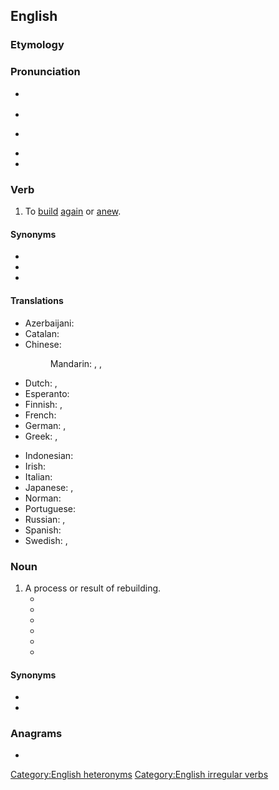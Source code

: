 ==English==

===Etymology===
{{prefix|en|re|build}}

===Pronunciation===
* {{q|verb}} {{IPA|en|/ɹiːˈbɪld/}}
* {{audio|en|LL-Q1860 (eng)-Vealhurl-rebuild.wav|Audio (RP)}}
* {{q|noun}} {{IPA|en|/ˈɹiːbɪld/}}
* {{audio|en|LL-Q1860 (eng)-Vealhurl-rebuild2.wav|Audio (RP)}}
* {{rhymes|en|ɪld|s=2}}

===Verb===
{{en-verb|+|+|rebuilt}}

# {{lb|en|ambitransitive}} To [[build]] [[again]] or [[anew]].

====Synonyms====
* {{l|en|reassemble}}
* {{l|en|reconstruct}}
* {{l|en|remanufacture}}

====Translations====
{{trans-top|to build again}}
* Azerbaijani: {{t+|az|bərpa etmək}}
* Catalan: {{t+|ca|reconstruir}}
* Chinese:
*: Mandarin: {{t+|cmn|重建|tr=chóngjiàn|sc=Hani}}, {{t+|cmn|再建|tr=zàijiàn|sc=Hani}}, {{t+|cmn|改筑|tr=gǎizhú|sc=Hani}}
* Dutch: {{t+|nl|heropbouwen}}, {{t|nl|wederopbouwen}}
* Esperanto: {{t|eo|rekonstrui}}
* Finnish: {{t+|fi|jälleenrakentaa}}, {{t|fi|[[rakentaa]] [[uudelleen]]}}
* French: {{t+|fr|reconstruire}}
* German: {{t+|de|wiederaufbauen}}, {{t+|de|umbauen}}
* Greek: {{t+|el|ξαναχτίζω}}, {{t+|el|ανοικοδομώ}}
{{trans-mid}}
* Indonesian: {{t|id|bangun ulang|alt=membangun ulang}}
* Irish: {{t|ga|atóg}}
* Italian: {{t+|it|ricostruire}}
* Japanese: {{t|ja|建て直す|tr=[[たてなおす]], tatenaosu|sc=Jpan}}, {{t+|ja|再建|tr=さいけんする, saiken suru|alt=再建する|sc=Jpan}}
* Norman: {{t|nrf|r'bâti}} {{qualifier|Jersey}}
* Portuguese: {{t+|pt|reconstruir}}
* Russian: {{t+|ru|перестра́ивать|impf}}, {{t+|ru|перестро́ить|pf}}
* Spanish: {{t+|es|reconstruir}}
* Swedish: {{t+|sv|återuppbygga|c}}, {{t+|sv|rekonstruera|c}}
{{trans-bottom}}

===Noun===
{{en-noun}}

# A process or result of rebuilding.
#* {{quote-journal|en|year=1961|month=March|author=C. P. Boocock|title=The organisation of Eastleigh Locomotive Works|journal=Trains Illustrated|page=160|text=Although the new features of the '''rebuilds''' were mainly the application of successful standard principles, the retention of the outside admission cylinders with their necessary high-pressure valve rod glands, of which the Southern lacked previous experience with an engine of this size, caused some unexpected teething troubles.}}
#* {{quote-book|en|title=Sierra Sue II: The Story of a P-51 Mustang| page=138| url=https://books.google.com/books?id=BZ3b9o0BIPcC&pg=PA138&dq=%22a%7Cthe+completed%7Cfinished+rebuild%7Crebuilds%22&hl=en&sa=X&ved=0ahUKEwio4dOKtfncAhUc8YMKHc1OBxUQ6AEIKTAA#v=onepage&q=%22a%7Cthe%20completed%7Cfinished%20rebuild%7Crebuilds%22&f=false| author=John Christgau| year=2000| passage=Doc's spirits lifted at the suggestion that Cochrane was already thinking about painting the finished '''rebuild'''.}}
#* {{quote-book|en|year=2000|author=Spencer Yost|title=How to Rebuild and Restore Farm Tractor Engines|page=100|passage=The cost of the '''rebuild''' can quickly escalate with significant crankshaft and bearing work, and some folks allow the cost to keep them from doing the work, even when it is warranted.}}
#* {{quote-book|en|year=2009|author=Tony Huntimer|title=How to Rebuild the Big-Block Chevrolet|page=5|passage=Torque Fasteners — Illustrates a fastener that must be properly tightened with a torque wrench at this point in the '''rebuild'''.}}
#* {{quote-book|en|year=2012|author=Ronald Utt|title=Ships of Oak, Guns of Iron: The War of 1812 and the Forging of the American Navy|passage=Lovingly restored and exquisitely maintained, the great frigate is docked at Boston and open to the public. She is still in commission and crewed by members of the U.S. Navy. After a number of '''rebuilds''' and modifications, the frigate ''Constellation'' is now anchored in Baltimore Harbor as a museum.}}
#* {{quote-journal|en|date=2020 August 12|title=Network News: £545m rebuild of Gare du Nord|journal=Rail|page=18|text=Approval has been granted for a £545 million '''rebuild''' of Paris Gare du Nord, despite fierce opposition. [...] Initially rejected in June 2019, the '''rebuild''' is intended to meet an expected increase in passenger numbers to 800,000 per day by 2023 and 900,000 by 2024.}}

====Synonyms====
* {{l|en|reassembly}}
* {{l|en|reconstruction}}

===Anagrams===
* {{anagrams|en|a=bdeilru|builder}}

[[Category:English heteronyms]]
[[Category:English irregular verbs]]